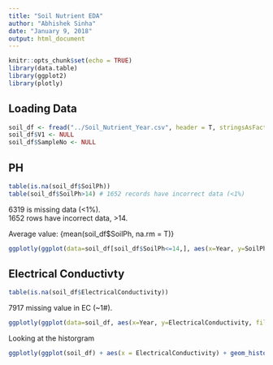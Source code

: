 ```yaml
---
title: "Soil Nutrient EDA"
author: "Abhishek Sinha"
date: "January 9, 2018"
output: html_document
---
```


```r
knitr::opts_chunk$set(echo = TRUE)
library(data.table)
library(ggplot2)
library(plotly)
```

## Loading Data

```r
soil_df <- fread("../Soil_Nutrient_Year.csv", header = T, stringsAsFactors = F, showProgress = T)
soil_df$V1 <- NULL
soil_df$SampleNo <- NULL
```

## PH


```r
table(is.na(soil_df$SoilPh))
table(soil_df$SoilPh>14) # 1652 records have incorrect data (<1%)
```

6319 is missing data (<1%).  
1652 rows have incorrect data, >14.

Average value: {mean(soil_df$SoilPh, na.rm = T)}

```r
ggplotly(ggplot(data=soil_df[soil_df$SoilPh<=14,], aes(x=Year, y=SoilPh, fill=Year)) + geom_boxplot())
```


## Electrical Conductivty

```r
table(is.na(soil_df$ElectricalConductivity)) 
```

7917 missing value in EC (~1#). 

```r
ggplotly(ggplot(data=soil_df, aes(x=Year, y=ElectricalConductivity, fill=Year)) + geom_boxplot())
```


Looking at the historgram

```r
ggplotly(ggplot(soil_df) + aes(x = ElectricalConductivity) + geom_histogram(bins = 5, colour ="black", fill="#FF6666"))
```